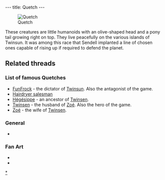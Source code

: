---
title: Quetch
---

[[Image:QuetchAnim.gif|right|frame|Quetch]]

These creatures are little humanoids with an olive-shaped head and a pony tail growing right on top. They live peacefully on the various islands of Twinsun. It was among this race that Sendell implanted a line of chosen ones capable of rising up if required to defend the planet.

==Related threads==

===List of famous Quetches===
* [[FunFrock]] - the dictator of [[Twinsun]]. Also the antagonist of the game.
* [[Hairdryer salesman]]
* [[Hégésippe]] - an ancestor of [[Twinsen]].
* [[Twinsen]] - the husband of [[Zoé]]. Also the hero of the game.
* [[Zoé]] - the wife of [[Twinsen]].

===General===
* {{thread|id=4303|title=Which race do you consider closest to humans?}}

===Fan Art===
* {{thread|id=11142|title=Homesen}}
* {{thread|id=4757|title=My x-mas art}}

{{Stub}}

[[Category:Quetches|*]]